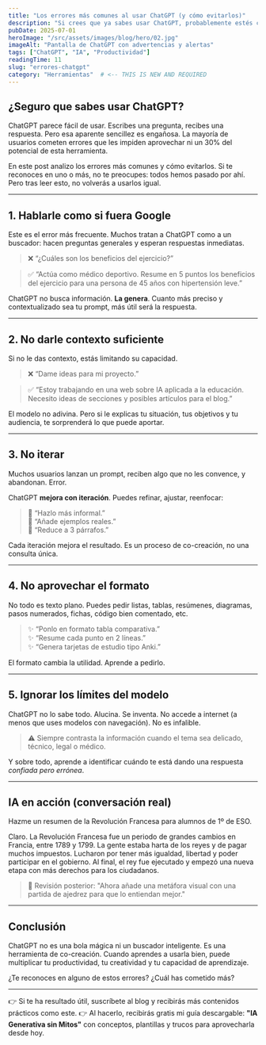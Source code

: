 ```yaml
---
title: "Los errores más comunes al usar ChatGPT (y cómo evitarlos)"
description: "Si crees que ya sabes usar ChatGPT, probablemente estés cayendo en al menos uno de estos errores. Aprende a evitarlos y lleva tu experiencia al siguiente nivel."
pubDate: 2025-07-01
heroImage: "/src/assets/images/blog/hero/02.jpg"
imageAlt: "Pantalla de ChatGPT con advertencias y alertas"
tags: ["ChatGPT", "IA", "Productividad"]
readingTime: 11
slug: "errores-chatgpt"
category: "Herramientas"  # <-- THIS IS NEW AND REQUIRED
---
```



## ¿Seguro que sabes usar ChatGPT?

ChatGPT parece fácil de usar. Escribes una pregunta, recibes una respuesta. Pero esa aparente sencillez es engañosa. La mayoría de usuarios cometen errores que les impiden aprovechar ni un 30% del potencial de esta herramienta.

En este post analizo los errores más comunes y cómo evitarlos. Si te reconoces en uno o más, no te preocupes: todos hemos pasado por ahí. Pero tras leer esto, no volverás a usarlos igual.

---

## 1. Hablarle como si fuera Google

Este es el error más frecuente. Muchos tratan a ChatGPT como a un buscador: hacen preguntas generales y esperan respuestas inmediatas.

> ❌ “¿Cuáles son los beneficios del ejercicio?”

> ✅ “Actúa como médico deportivo. Resume en 5 puntos los beneficios del ejercicio para una persona de 45 años con hipertensión leve.”

ChatGPT no busca información. **La genera**. Cuanto más preciso y contextualizado sea tu prompt, más útil será la respuesta.

---

## 2. No darle contexto suficiente

Si no le das contexto, estás limitando su capacidad. 

> ❌ “Dame ideas para mi proyecto.”

> ✅ “Estoy trabajando en una web sobre IA aplicada a la educación. Necesito ideas de secciones y posibles artículos para el blog.”

El modelo no adivina. Pero si le explicas tu situación, tus objetivos y tu audiencia, te sorprenderá lo que puede aportar.

---

## 3. No iterar

Muchos usuarios lanzan un prompt, reciben algo que no les convence, y abandonan. Error.

ChatGPT **mejora con iteración**. Puedes refinar, ajustar, reenfocar:

> 🧠 “Hazlo más informal.”  
> 🧠 “Añade ejemplos reales.”  
> 🧠 “Reduce a 3 párrafos.”

Cada iteración mejora el resultado. Es un proceso de co-creación, no una consulta única.

---

## 4. No aprovechar el formato

No todo es texto plano. Puedes pedir listas, tablas, resúmenes, diagramas, pasos numerados, fichas, código bien comentado, etc.

> ✨ “Ponlo en formato tabla comparativa.”  
> ✨ “Resume cada punto en 2 líneas.”  
> ✨ “Genera tarjetas de estudio tipo Anki.”

El formato cambia la utilidad. Aprende a pedirlo.

---

## 5. Ignorar los límites del modelo

ChatGPT no lo sabe todo. Alucina. Se inventa. No accede a internet (a menos que uses modelos con navegación). No es infalible.

> ⚠️ Siempre contrasta la información cuando el tema sea delicado, técnico, legal o médico.

Y sobre todo, aprende a identificar cuándo te está dando una respuesta *confiada pero errónea*.

---

## IA en acción (conversación real)

<Conversation>
  <Message from="user" speaker="Tú" avatar="🧑‍💻">
    <p>Hazme un resumen de la Revolución Francesa para alumnos de 1º de ESO.</p>
  </Message>
  <Message from="ai" speaker="ChatGPT" avatar="🤖">
    <p>Claro. La Revolución Francesa fue un periodo de grandes cambios en Francia, entre 1789 y 1799. La gente estaba harta de los reyes y de pagar muchos impuestos. Lucharon por tener más igualdad, libertad y poder participar en el gobierno. Al final, el rey fue ejecutado y empezó una nueva etapa con más derechos para los ciudadanos.</p>
  </Message>
</Conversation>

> 🧠 Revisión posterior:
> "Ahora añade una metáfora visual con una partida de ajedrez para que lo entiendan mejor."

---

## Conclusión

ChatGPT no es una bola mágica ni un buscador inteligente. Es una herramienta de co-creación. Cuando aprendes a usarla bien, puede multiplicar tu productividad, tu creatividad y tu capacidad de aprendizaje.

¿Te reconoces en alguno de estos errores? ¿Cuál has cometido más?

---

👉 Si te ha resultado útil, suscríbete al blog y recibirás más contenidos prácticos como este.
👉 Al hacerlo, recibirás gratis mi guía descargable: **"IA Generativa sin Mitos"** con conceptos, plantillas y trucos para aprovecharla desde hoy.